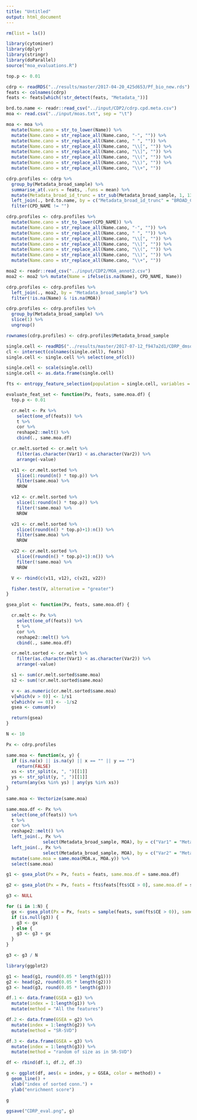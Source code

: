 ```yaml
---
title: "Untitled"
output: html_document
---
```


```r

rm(list = ls())

library(cytominer)
library(dplyr)
library(stringr)
library(doParallel)
source("moa_evaluations.R")

top.p <- 0.01

cdrp <- readRDS("../results/master/2017-04-20_425d653/Pf_bio_new.rds")
feats <- colnames(cdrp)
feats <- feats[which(!str_detect(feats, "Metadata_"))]

brd.to.name <- readr::read_csv("../input/CDP2/cdrp.cpd.meta.csv")
moa <- read.csv("../input/moas.txt", sep = "\t")

moa <- moa %>%
  mutate(Name.cano = str_to_lower(Name)) %>%
  mutate(Name.cano = str_replace_all(Name.cano, "-", "")) %>%
  mutate(Name.cano = str_replace_all(Name.cano, " ", "")) %>%
  mutate(Name.cano = str_replace_all(Name.cano, "\\[", "")) %>%
  mutate(Name.cano = str_replace_all(Name.cano, "\\]", "")) %>%
  mutate(Name.cano = str_replace_all(Name.cano, "\\(", "")) %>%
  mutate(Name.cano = str_replace_all(Name.cano, "\\)", "")) %>%
  mutate(Name.cano = str_replace_all(Name.cano, "\\+", ""))

cdrp.profiles <- cdrp %>%
  group_by(Metadata_broad_sample) %>%
  summarise_at(.vars = feats, .funs = mean) %>%
  mutate(Metadata_broad_id_trunc = str_sub(Metadata_broad_sample, 1, 13)) %>%
  left_join(., brd.to.name, by = c("Metadata_broad_id_trunc" = "BROAD_CPD_ID")) %>%
  filter(CPD_NAME != "")

cdrp.profiles <- cdrp.profiles %>%
  mutate(Name.cano = str_to_lower(CPD_NAME)) %>%
  mutate(Name.cano = str_replace_all(Name.cano, "-", "")) %>%
  mutate(Name.cano = str_replace_all(Name.cano, " ", "")) %>%
  mutate(Name.cano = str_replace_all(Name.cano, "\\[", "")) %>%
  mutate(Name.cano = str_replace_all(Name.cano, "\\]", "")) %>%
  mutate(Name.cano = str_replace_all(Name.cano, "\\(", "")) %>%
  mutate(Name.cano = str_replace_all(Name.cano, "\\)", "")) %>%
  mutate(Name.cano = str_replace_all(Name.cano, "\\+", ""))

moa2 <- readr::read_csv("../input/CDP2/MOA_annot2.csv")
moa2 <- moa2 %>% mutate(Name = ifelse(is.na(Name), CPD_NAME, Name))

cdrp.profiles <- cdrp.profiles %>%
  left_join(., moa2, by = "Metadata_broad_sample") %>%
  filter(!is.na(Name) & !is.na(MOA))

cdrp.profiles <- cdrp.profiles %>%
  group_by(Metadata_broad_sample) %>%
  slice(1) %>%
  ungroup()

rownames(cdrp.profiles) <- cdrp.profiles$Metadata_broad_sample

single.cell <- readRDS("../results/master/2017-07-12_f947a2d1/CDRP_dmso_single_cell.rds")
cl <- intersect(colnames(single.cell), feats)
single.cell <- single.cell %>% select(one_of(cl))

single.cell <- scale(single.cell)
single.cell <- as.data.frame(single.cell)

```

```r

fts <- entropy_feature_selection(population = single.cell, variables = colnames(single.cell), n_feature = NCOL(single.cell))

```

```r

evaluate_feat_set <- function(Px, feats, same.moa.df) {
  top.p <- 0.01

  cr.melt <- Px %>%
    select(one_of(feats)) %>%
    t %>%
    cor %>%
    reshape2::melt() %>%
    cbind(., same.moa.df)

  cr.melt.sorted <- cr.melt %>%
    filter(as.character(Var1) < as.character(Var2)) %>%
    arrange(-value)

  v11 <- cr.melt.sorted %>%
    slice(1:round(n() * top.p)) %>%
    filter(same.moa) %>%
    NROW

  v12 <- cr.melt.sorted %>%
    slice(1:round(n() * top.p)) %>%
    filter(!same.moa) %>%
    NROW

  v21 <- cr.melt.sorted %>%
    slice((round(n() * top.p)+1):n()) %>%
    filter(same.moa) %>%
    NROW

  v22 <- cr.melt.sorted %>%
    slice((round(n() * top.p)+1):n()) %>%
    filter(!same.moa) %>%
    NROW

  V <- rbind(c(v11, v12), c(v21, v22))

  fisher.test(V, alternative = "greater")
}

gsea_plot <- function(Px, feats, same.moa.df) {

  cr.melt <- Px %>%
    select(one_of(feats)) %>%
    t %>%
    cor %>%
    reshape2::melt() %>%
    cbind(., same.moa.df)

  cr.melt.sorted <- cr.melt %>%
    filter(as.character(Var1) < as.character(Var2)) %>%
    arrange(-value)

  s1 <- sum(cr.melt.sorted$same.moa)
  s2 <- sum(!cr.melt.sorted$same.moa)

  v <- as.numeric(cr.melt.sorted$same.moa)
  v[which(v > 0)] <- 1/s1
  v[which(v == 0)] <- -1/s2
  gsea <- cumsum(v)

  return(gsea)
}

```

```r

N <- 10

Px <- cdrp.profiles

same.moa <- function(x, y) {
  if (is.na(x) || is.na(y) || x == "" || y == "")
    return(FALSE)
  xs <- str_split(x, ", ")[[1]]
  ys <- str_split(y, ", ")[[1]]
  return(any(xs %in% ys) | any(ys %in% xs))
}

same.moa <- Vectorize(same.moa)

same.moa.df <- Px %>%
  select(one_of(feats)) %>%
  t %>%
  cor %>%
  reshape2::melt() %>%
  left_join(., Px %>%
              select(Metadata_broad_sample, MOA), by = c("Var1" = "Metadata_broad_sample")) %>%
  left_join(., Px %>%
              select(Metadata_broad_sample, MOA), by = c("Var2" = "Metadata_broad_sample")) %>%
  mutate(same.moa = same.moa(MOA.x, MOA.y)) %>%
  select(same.moa)

g1 <- gsea_plot(Px = Px, feats = feats, same.moa.df = same.moa.df)

g2 <- gsea_plot(Px = Px, feats = fts$feats[fts$CE > 0], same.moa.df = same.moa.df)

g3 <- NULL

for (i in 1:N) {
  gx <- gsea_plot(Px = Px, feats = sample(feats, sum(fts$CE > 0)), same.moa.df = same.moa.df)
  if (is.null(g3)) {
    g3 <- gx
  } else {
    g3 <- g3 + gx
  }
}

g3 <- g3 / N


```

```r

library(ggplot2)

g1 <- head(g1, round(0.05 * length(g1)))
g2 <- head(g2, round(0.05 * length(g2)))
g3 <- head(g3, round(0.05 * length(g3)))

df.1 <- data.frame(GSEA = g1) %>%
  mutate(index = 1:length(g1)) %>%
  mutate(method = "All the features")

df.2 <- data.frame(GSEA = g2) %>%
  mutate(index = 1:length(g2)) %>%
  mutate(method = "SR-SVD")

df.3 <- data.frame(GSEA = g3) %>%
  mutate(index = 1:length(g3)) %>%
  mutate(method = "random of size as in SR-SVD")

df <- rbind(df.1, df.2, df.3)

g <- ggplot(df, aes(x = index, y = GSEA, color = method)) +
  geom_line() +
  xlab("index of sorted conn.") +
  ylab("enrichment score")

g

ggsave("CDRP_eval.png", g)

```

